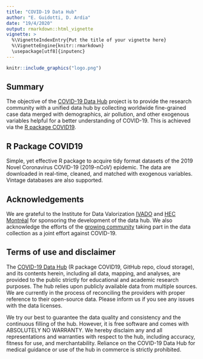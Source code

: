 ---
title: "COVID-19 Data Hub"
author: "E. Guidotti, D. Ardia"
date: "19/4/2020"
output: rmarkdown::html_vignette
vignette: >
  %\VignetteIndexEntry{Put the title of your vignette here}
  %\VignetteEngine{knitr::rmarkdown}
  \usepackage[utf8]{inputenc}
---

```{r, out.width = "96pt", echo=FALSE, fig.align='center'}
knitr::include_graphics("logo.png")
```

## Summary

The objective of the [COVID-19 Data Hub](https://covid19datahub.io/) project is to provide the research community with a unified data hub by collecting worldwide fine-grained case data merged with demographics, air pollution, and other exogenous variables helpful for a better understanding of COVID-19. This is achieved via the [R package COVID19](https://github.com/covid19datahub/COVID19). 

## R Package COVID19

Simple, yet effective R package to acquire tidy format datasets of the 2019 Novel Coronavirus COVID-19 (2019-nCoV) epidemic. The data are downloaded in real-time, cleaned, and matched with exogenous variables. Vintage databases are also supported.

## Acknowledgements

We are grateful to the Institute for Data Valorization [IVADO](https://ivado.ca/en/) and [HEC Montréal](https://www.hec.ca/) for sponsoring the development of the data hub. We also acknowledge the efforts of the [growing community](https://github.com/covid19datahub/COVID19/graphs/contributors) taking part in the data collection as a joint effort against COVID-19.

## Terms of use and disclaimer

The [COVID-19 Data Hub](https://covid19datahub.io/) (R package COVID19, GitHub repo, cloud storage), and its contents herein, including all data, mapping, and analyses, are provided to the public strictly for educational and academic research purposes. The hub relies upon publicly available data from multiple sources. We are currently in the process of reconciling the providers with proper reference to their open-source data. Please inform us if you see any issues with the data licenses.

We try our best to guarantee the data quality and consistency and the continuous filling of the hub. However, it is free software and comes with ABSOLUTELY NO WARRANTY. We hereby disclaim any and all representations and warranties with respect to the hub, including accuracy, fitness for use, and merchantability. Reliance on the COVID-19 Data Hub for medical guidance or use of the hub in commerce is strictly prohibited.

